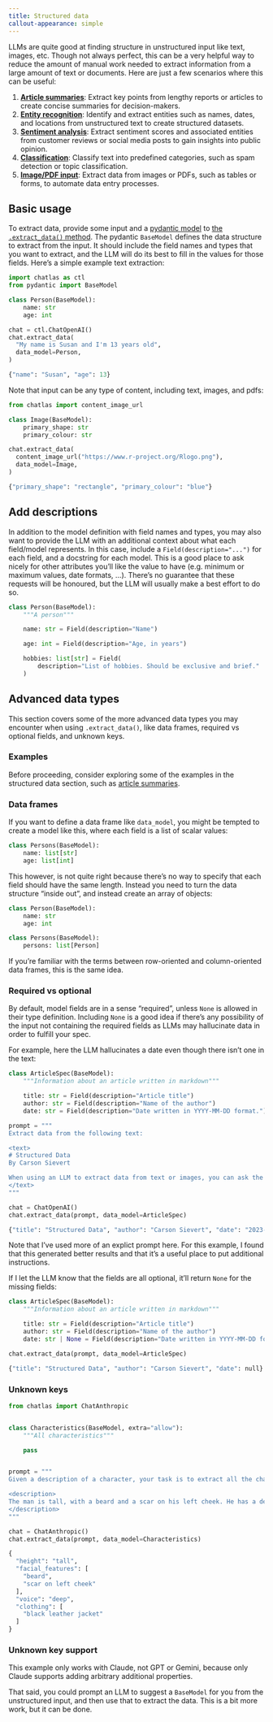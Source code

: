 ```yaml
---
title: Structured data
callout-appearance: simple
---
```


LLMs are quite good at finding structure in unstructured input like text, images, etc.
Though not always perfect, this can be a very helpful way to reduce the amount of manual work needed to extract information from a large amount of text or documents.
Here are just a few scenarios where this can be useful:

1. [**Article summaries**](../structured-data/article-summary.qmd): Extract key points from lengthy reports or articles to create concise summaries for decision-makers.
2. [**Entity recognition**](../structured-data/entity-recognition.qmd): Identify and extract entities such as names, dates, and locations from unstructured text to create structured datasets.
3. [**Sentiment analysis**](../structured-data/sentiment-analysis.qmd): Extract sentiment scores and associated entities from customer reviews or social media posts to gain insights into public opinion.
4. [**Classification**](../structured-data/classification.qmd): Classify text into predefined categories, such as spam detection or topic classification.
5. [**Image/PDF input**](../structured-data/multi-modal.qmd): Extract data from images or PDFs, such as tables or forms, to automate data entry processes.


## Basic usage

To extract data, provide some input and a [pydantic model](https://docs.pydantic.dev/latest/concepts/models/) to [the `.extract_data()` method](../reference/Chat.qmd#extract_data).
The pydantic `BaseModel` defines the data structure to extract from the input.
It should include the field names and types that you want to extract, and the LLM will do its best to fill in the values for those fields.
Here's a simple example text extraction:

```python
import chatlas as ctl
from pydantic import BaseModel

class Person(BaseModel):
    name: str
    age: int

chat = ctl.ChatOpenAI()
chat.extract_data(
  "My name is Susan and I'm 13 years old", 
  data_model=Person,
)
```

::: chatlas-response-container

```python
{"name": "Susan", "age": 13}
```

:::

Note that input can be any type of content, including text, images, and pdfs:

```python
from chatlas import content_image_url

class Image(BaseModel):
    primary_shape: str
    primary_colour: str

chat.extract_data(
  content_image_url("https://www.r-project.org/Rlogo.png"),
  data_model=Image,
)
```

::: chatlas-response-container

```python
{"primary_shape": "rectangle", "primary_colour": "blue"}
```
:::



## Add descriptions

In addition to the model definition with field names and types, you may also want to provide the LLM with an additional context about what each field/model represents. In this case, include a `Field(description="...")` for each field, and a docstring for each model. This is a good place to ask nicely for other attributes you'll like the value to have (e.g. minimum or maximum values, date formats, ...). There's no guarantee that these requests will be honoured, but the LLM will usually make a best effort to do so.

```python
class Person(BaseModel):
    """A person"""

    name: str = Field(description="Name")

    age: int = Field(description="Age, in years")

    hobbies: list[str] = Field(
        description="List of hobbies. Should be exclusive and brief."
    )
```


## Advanced data types

This section covers some of the more advanced data types you may encounter when using `.extract_data()`, like data frames, required vs optional fields, and unknown keys.

::: callout-tip
### Examples

Before proceeding, consider exploring some of the examples in the structured data section, such as [article summaries](../structured-data/article-summary.qmd).
:::

### Data frames

If you want to define a data frame like `data_model`, you might be tempted to create a model like this, where each field is a list of scalar values:

```python
class Persons(BaseModel):
    name: list[str]
    age: list[int]
```

This however, is not quite right because there's no way to specify that each field should have the same length. Instead you need to turn the data structure "inside out", and instead create an array of objects:

```python
class Person(BaseModel):
    name: str
    age: int

class Persons(BaseModel):
    persons: list[Person]
```

If you're familiar with the terms between row-oriented and column-oriented data frames, this is the same idea.


### Required vs optional

By default, model fields are in a sense "required", unless `None` is allowed in their type definition. Including `None` is a good idea if there's any possibility of the input not containing the required fields as LLMs may hallucinate data in order to fulfill your spec.

For example, here the LLM hallucinates a date even though there isn't one in the text:

```python
class ArticleSpec(BaseModel):
    """Information about an article written in markdown"""

    title: str = Field(description="Article title")
    author: str = Field(description="Name of the author")
    date: str = Field(description="Date written in YYYY-MM-DD format.")

prompt = """
Extract data from the following text:

<text>
# Structured Data
By Carson Sievert

When using an LLM to extract data from text or images, you can ask the chatbot to nicely format it, in JSON or any other format that you like.
</text>
"""

chat = ChatOpenAI()
chat.extract_data(prompt, data_model=ArticleSpec)
```

::: chatlas-response-container

```python
{"title": "Structured Data", "author": "Carson Sievert", "date": "2023-10-01"}
```

:::

Note that I've used more of an explict prompt here. For this example, I found that this generated better results and that it's a useful place to put additional instructions.

If I let the LLM know that the fields are all optional, it'll return `None` for the missing fields:

```python
class ArticleSpec(BaseModel):
    """Information about an article written in markdown"""

    title: str = Field(description="Article title")
    author: str = Field(description="Name of the author")
    date: str | None = Field(description="Date written in YYYY-MM-DD format.")

chat.extract_data(prompt, data_model=ArticleSpec)
```

::: chatlas-response-container

```python
{"title": "Structured Data", "author": "Carson Sievert", "date": null}
```

:::


### Unknown keys

```python
from chatlas import ChatAnthropic


class Characteristics(BaseModel, extra="allow"):
    """All characteristics"""

    pass


prompt = """
Given a description of a character, your task is to extract all the characteristics of that character.

<description>
The man is tall, with a beard and a scar on his left cheek. He has a deep voice and wears a black leather jacket.
</description>
"""

chat = ChatAnthropic()
chat.extract_data(prompt, data_model=Characteristics)
```

::: chatlas-response-container
```python
{
  "height": "tall",
  "facial_features": [
    "beard",
    "scar on left cheek"
  ],
  "voice": "deep",
  "clothing": [
    "black leather jacket"
  ]
}
```
:::


::: callout-warning
### Unknown key support

This example only works with Claude, not GPT or Gemini, because only Claude supports adding arbitrary additional properties.

That said, you could prompt an LLM to suggest a `BaseModel` for you from the unstructured input, and then use that to extract the data. This is a bit more work, but it can be done.
:::